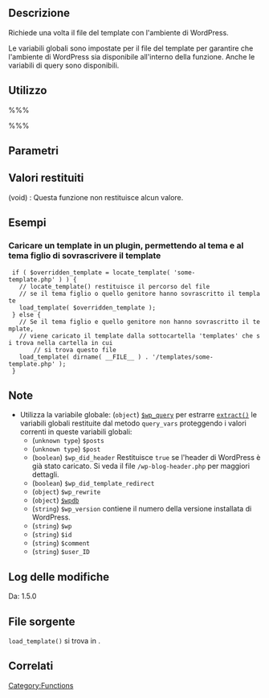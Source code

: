 {{Languages|
{{en|Function Reference/load_template}}
{{it|Riferimento funzioni/load_template}}
}}

== Descrizione ==
Richiede una volta il file del template con l'ambiente di WordPress.

Le variabili globali sono impostate per il file del template per garantire che l'ambiente di WordPress sia disponibile all'interno della funzione. Anche le variabili di query sono disponibili.

== Utilizzo ==
%%%<?php load_template( $_template_file, $require_once ) ?>%%%

== Parametri ==
{{it:Parameter|$_template_file|string|Percorso del file del template.}}
{{it:Parameter|$require_once|bool|Indica se usare require_once o require.|opzionale|true}}

== Valori restituiti ==
; (void) : Questa funzione non restituisce alcun valore.

== Esempi ==
<!-- Need creative examples. Feel free to link to external examples. -->

=== Caricare un template in un plugin, permettendo al tema e al tema figlio di sovrascrivere il template ===

<tt>
  if ( $overridden_template = locate_template( 'some-template.php' ) ) {
    // locate_template() restituisce il percorso del file
    // se il tema figlio o quello genitore hanno sovrascritto il template
    load_template( $overridden_template );
  } else {
    // Se il tema figlio e quello genitore non hanno sovrascritto il template,
    // viene caricato il template dalla sottocartella 'templates' che si trova nella cartella in cui
		// si trova questo file
    load_template( dirname( __FILE__ ) . '/templates/some-template.php' );
  }
</tt>

== Note ==
* Utilizza la variabile globale: (<tt>object</tt>) [[it:Riferimento_classi/WP_Query|<tt>$wp_query</tt>]] per estrarre [http://us.php.net/manual/it/function.extract.php <tt>extract()</tt>] le variabili globali restituite dal metodo <tt>query_vars</tt> proteggendo i valori correnti in queste variabili globali:
** (<tt>unknown type</tt>) <tt>$posts</tt>
** (<tt>unknown type</tt>) <tt>$post</tt>
** (<tt>boolean</tt>) <tt>$wp_did_header</tt> Restituisce <tt>true</tt> se l'header di WordPress è già stato caricato. Si veda il file <tt>/wp-blog-header.php</tt> per maggiori dettagli.
** (<tt>boolean</tt>) <tt>$wp_did_template_redirect</tt>
** (<tt>object</tt>) <tt>$wp_rewrite</tt>
** (<tt>object</tt>) [[it:Riferimento_classi/wpdb|<tt>$wpdb</tt>]]
** (<tt>string</tt>) <tt>$wp_version</tt> contiene il numero della versione installata di WordPress.
** (<tt>string</tt>) <tt>$wp</tt>
** (<tt>string</tt>) <tt>$id</tt>
** (<tt>string</tt>) <tt>$comment</tt>
** (<tt>string</tt>) <tt>$user_ID</tt>

== Log delle modifiche ==
Da: 1.5.0

== File sorgente ==
<tt>load_template()</tt> si trova in {{Trac|wp-includes/template.php}}.

== Correlati ==

{{Template_Functions}}

{{it:Tag Footer}}

[[Category:Functions]]